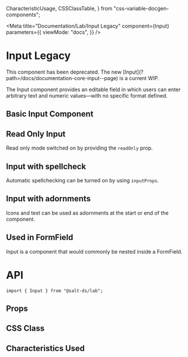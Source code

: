   CharacteristicUsage,
  CSSClassTable,
} from "css-variable-docgen-components";

<Meta
  title="Documentation/Lab/Input Legacy"
  component={Input}
  parameters={{
    viewMode: "docs",
  }}
/>

# Input Legacy

<Banner status="warning">
  <BannerContent>
    This component has been deprecated. The new
    [Input](?path=/docs/documentation-core-input--page) is a current WIP.
  </BannerContent>
</Banner>

The Input component provides an editable field in which users can enter arbitrary text and numeric values—with no specific format defined.

## Basic Input Component

<Canvas>
  <Story id="lab-input-legacy--feature-input" />
</Canvas>

## Read Only Input

Read only mode switched on by providing the `readOnly` prop.

<Canvas>
  <Story id="lab-input-legacy--read-only" />
</Canvas>

## Input with spellcheck

Automatic spellchecking can be turned on by using `inputProps`.

<Canvas>
  <Story id="lab-input-legacy--spellcheck" />
</Canvas>

## Input with adornments

Icons and text can be used as adornments at the start or end of the component.

<Canvas>
  <Story id="lab-input-legacy--adornments" />
</Canvas>

## Used in FormField

Input is a component that would commonly be nested inside a FormField.

<Canvas>
  <Story id="lab-input-legacy--with-form-field" />
</Canvas>

# API

```
import { Input } from "@salt-ds/lab";
```

## Props

<ArgsTable of={Input} />

## CSS Class

<CSSClassTable of={Input} />

## Characteristics Used

<CharacteristicUsage of={Input} />
